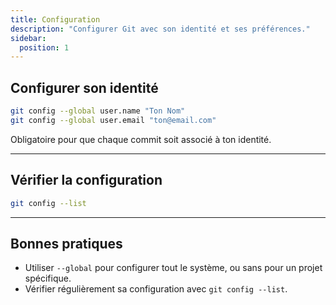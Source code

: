 ```yaml
---
title: Configuration
description: "Configurer Git avec son identité et ses préférences."
sidebar:
  position: 1
---
```


## Configurer son identité

```bash
git config --global user.name "Ton Nom"
git config --global user.email "ton@email.com"
```

Obligatoire pour que chaque commit soit associé à ton identité.

---

## Vérifier la configuration

```bash
git config --list
```

---

## Bonnes pratiques

- Utiliser `--global` pour configurer tout le système, ou sans pour un projet spécifique.  
- Vérifier régulièrement sa configuration avec `git config --list`.  
